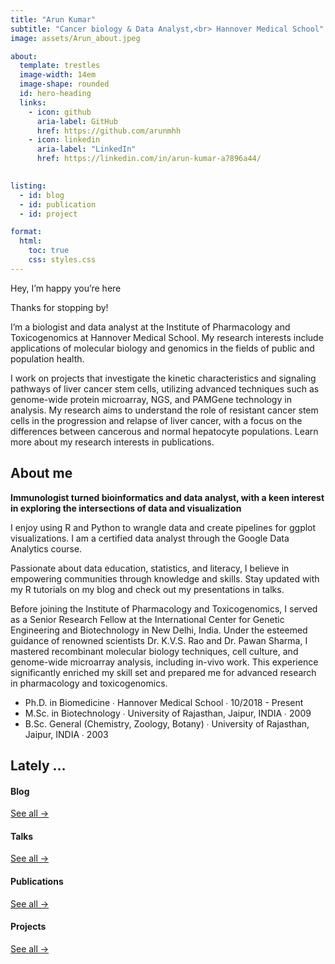 ```yaml
---
title: "Arun Kumar"
subtitle: "Cancer biology & Data Analyst,<br> Hannover Medical School"
image: assets/Arun_about.jpeg

about:
  template: trestles
  image-width: 14em
  image-shape: rounded
  id: hero-heading
  links:
    - icon: github
      aria-label: GitHub
      href: https://github.com/arunmhh
    - icon: linkedin
      aria-label: "LinkedIn"
      href: https://linkedin.com/in/arun-kumar-a7896a44/

 
listing: 
  - id: blog
  - id: publication
  - id: project

format:
  html:
    toc: true
    css: styles.css
---
```


::: {#hero-heading}
::: h1
Hey, I'm happy you're here
:::

Thanks for stopping by!

I'm a biologist and data analyst at the Institute of Pharmacology and Toxicogenomics at Hannover Medical School. My research interests include applications of molecular biology and genomics in the fields of public and population health.

I work on projects that investigate the kinetic characteristics and signaling pathways of liver cancer stem cells, utilizing advanced techniques such as genome-wide protein microarray, NGS, and PAMGene technology in analysis. My research aims to understand the role of resistant cancer stem cells in the progression and relapse of liver cancer, with a focus on the differences between cancerous and normal hepatocyte populations. Learn more about my research interests in publications.
:::

## About me

::: grid
::: {#about-me-1 .g-col-6}
**Immunologist turned bioinformatics and data analyst, with a keen interest in exploring the intersections of data and visualization**

I enjoy using R and Python to wrangle data and create pipelines for ggplot visualizations. I am a certified data analyst through the Google Data Analytics course.

Passionate about data education, statistics, and literacy, I believe in empowering communities through knowledge and skills. Stay updated with my R tutorials on my blog and check out my presentations in talks.

<ul class="fa-ul">

</ul>
:::

::: {#about-me-2 .g-col-6}
Before joining the Institute of Pharmacology and Toxicogenomics, I served as a Senior Research Fellow at the International Center for Genetic Engineering and Biotechnology in New Delhi, India. Under the esteemed guidance of renowned scientists Dr. K.V.S. Rao and Dr. Pawan Sharma, I mastered recombinant molecular biology techniques, cell culture, and genome-wide microarray analysis, including in-vivo work. This experience significantly enriched my skill set and prepared me for advanced research in pharmacology and toxicogenomics.

<ul class="fa-ul">

<li><i class="fa-solid fa-graduation-cap"></i> Ph.D. in Biomedicine ∙ Hannover Medical School ∙ 10/2018 - Present</li>

<li><i class="fa-solid fa-graduation-cap"></i> M.Sc. in Biotechnology ∙ University of Rajasthan, Jaipur, INDIA ∙ 2009</li>

<li><i class="fa-solid fa-graduation-cap"></i> B.Sc. General (Chemistry, Zoology, Botany) ∙ University of Rajasthan, Jaipur, INDIA ∙ 2003</li>

</ul>
:::
:::

<!-- end grid -->

## Lately ...

::: grid
::: g-col-3
#### Blog

::: {#blog}
:::

[See all →](../blog){.about-links .subtitle}
:::

::: g-col-3
#### Talks

::: {#talk}
:::

[See all →](../talk){.about-links .subtitle}
:::

::: g-col-3
#### Publications

::: {#publication}
:::

[See all →](../publication){.about-links .subtitle}
:::

::: g-col-3
#### Projects

::: {#project}
:::

[See all →](../project){.about-links .subtitle}
:::
:::
